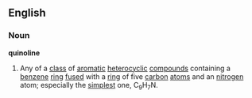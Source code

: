 ==English==
===Noun===
{{wikipedia}}
'''quinoline'''
#{{chemistry}} Any of a [[class]] of [[aromatic]] [[heterocyclic]] [[compound]]s containing a [[benzene]] [[ring]] [[fuse]]d with a [[ring]] of five [[carbon]] [[atom]]s and an [[nitrogen]] atom; especially the [[simplest]] one, C<sub>9</sub>H<sub>7</sub>N.